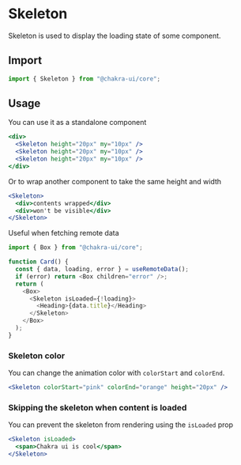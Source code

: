 

<SEO
  title="Skeleton"
  description="Skeleton is used to display the loading state of some component"
/>

# Skeleton

Skeleton is used to display the loading state of some component.

<carbon-ad></carbon-ad>

## Import

```js
import { Skeleton } from "@chakra-ui/core";
```

## Usage

You can use it as a standalone component

```jsx
<div>
  <Skeleton height="20px" my="10px" />
  <Skeleton height="20px" my="10px" />
  <Skeleton height="20px" my="10px" />
</div>
```

Or to wrap another component to take the same height and width

```jsx
<Skeleton>
  <div>contents wrapped</div>
  <div>won't be visible</div>
</Skeleton>
```

Useful when fetching remote data

```js
import { Box } from "@chakra-ui/core";

function Card() {
  const { data, loading, error } = useRemoteData();
  if (error) return <Box children="error" />;
  return (
    <Box>
      <Skeleton isLoaded={!loading}>
        <Heading>{data.title}</Heading>
      </Skeleton>
    </Box>
  );
}
```

### Skeleton color

You can change the animation color with `colorStart` and `colorEnd`.

```jsx
<Skeleton colorStart="pink" colorEnd="orange" height="20px" />
```

### Skipping the skeleton when content is loaded

You can prevent the skeleton from rendering using the `isLoaded` prop

```jsx
<Skeleton isLoaded>
  <span>Chakra ui is cool</span>
</Skeleton>
```
